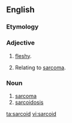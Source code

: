 ==English==

===Etymology===
{{rfe}}

===Adjective===
{{en-adj|-}}

# {{pathology}} [[fleshy]].
# {{pathology}} Relating to [[sarcoma]].

===Noun===
{{en-noun}}

# [[sarcoma]]
# [[sarcoidosis]]

[[ta:sarcoid]]
[[vi:sarcoid]]
